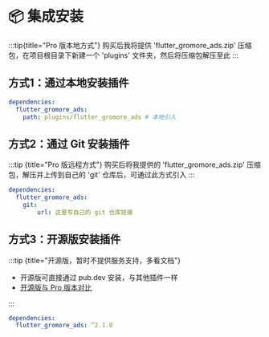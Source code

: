 # 📦 集成安装

:::tip{title="Pro 版本地方式"}
购买后我将提供 'flutter_gromore_ads.zip' 压缩包，在项目根目录下新建一个 'plugins' 文件夹，然后将压缩包解压至此
:::

## 方式1：通过本地安装插件

```yaml title="pubspec.yaml"
dependencies:
  flutter_gromore_ads: 
    path: plugins/flutter_gromore_ads # 本地引入
```

## 方式2：通过 Git 安装插件

:::tip {title="Pro 版远程方式"}
购买后将我提供的 'flutter_gromore_ads.zip' 压缩包，解压并上传到自己的 'git' 仓库后，可通过此方式引入
:::

```yaml title="pubspec.yaml" {4}
dependencies:
  flutter_gromore_ads:
    git:
        url: 这里写自己的 git 仓库链接
```

## 方式3：开源版安装插件

:::tip {title="开源版，暂时不提供服务支持，多看文档"}

- 开源版可直接通过 pub.dev 安装，与其他插件一样
- [开源版与 Pro 版本对比](../vs)

:::

```yaml title="pubspec.yaml" {4}
dependencies:
  flutter_gromore_ads: ^2.1.0
```